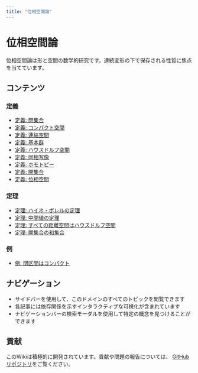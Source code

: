 ```yaml
---
title: "位相空間論"
---
```


# 位相空間論

位相空間論は形と空間の数学的研究です。連続変形の下で保存される性質に焦点を当てています。

## コンテンツ

### 定義

- [定義: 閉集合](def-closed-set.qmd)
- [定義: コンパクト空間](def-compact.qmd)
- [定義: 連結空間](def-connected.qmd)
- [定義: 基本群](def-fundamental-group.qmd)
- [定義: ハウスドルフ空間](def-hausdorff.qmd)
- [定義: 同相写像](def-homeomorphism.qmd)
- [定義: ホモトピー](def-homotopy.qmd)
- [定義: 開集合](def-open-set.qmd)
- [定義: 位相空間](def-topological-space.qmd)

### 定理

- [定理: ハイネ・ボレルの定理](thm-heine-borel.qmd)
- [定理: 中間値の定理](thm-intermediate-value.qmd)
- [定理: すべての距離空間はハウスドルフ空間](thm-metric-hausdorff.qmd)
- [定理: 開集合の和集合](thm-union-open-sets.qmd)

### 例

- [例: 閉区間はコンパクト](ex-closed-interval-compact.qmd)

## ナビゲーション

- サイドバーを使用して、このドメインのすべてのトピックを閲覧できます
- 各記事には依存関係を示すインタラクティブな可視化が含まれています
- ナビゲーションバーの検索モーダルを使用して特定の概念を見つけることができます

## 貢献

このWikiは積極的に開発されています。貢献や問題の報告については、
[GitHubリポジトリ](https://github.com/RK0429/ModernMath)をご覧ください。
